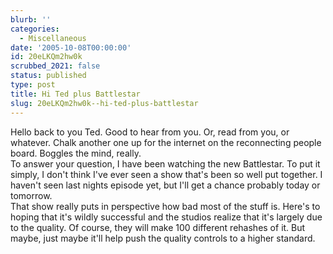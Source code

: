 ```yaml
---
blurb: ''
categories:
  - Miscellaneous
date: '2005-10-08T00:00:00'
id: 20eLKQm2hw0k
scrubbed_2021: false
status: published
type: post
title: Hi Ted plus Battlestar
slug: 20eLKQm2hw0k--hi-ted-plus-battlestar
---
```


Hello back to you Ted. Good to hear from you. Or, read from you, or
whatever. Chalk another one up for the internet on the reconnecting
people board. Boggles the mind, really.  
To answer your question, I have been watching the new Battlestar.
To put it simply, I don't think I've ever seen a show that's been
so well put together. I haven't seen last nights episode yet, but
I'll get a chance probably today or tomorrow.  
That show really puts in perspective how bad most of the stuff is.
Here's to hoping that it's wildly successful and the studios
realize that it's largely due to the quality. Of course, they will
make 100 different rehashes of it. But maybe, just maybe it'll help
push the quality controls to a higher standard.
